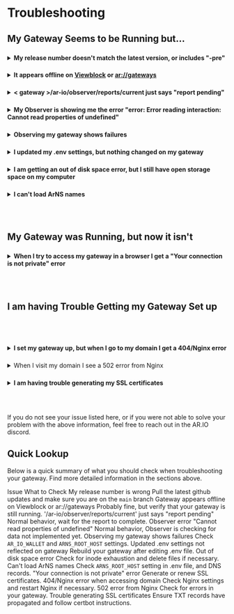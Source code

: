

# Troubleshooting

## My Gateway Seems to be Running but...

###

<details>
<summary><strong>My release number doesn't match the latest version, or includes "-pre"</strong></summary>

If your release number when you go to `<your-gateway>/ar-io/info` is lower than the current release, you simply need to upgrade your gateway in order to reach the latest release. 

If your release number includes the suffix "-pre" it means you are running your gateway from the development branch of the github repository, instead of the main branch. The development branch is used for staging work that the engineering team is in the middle of. Because of this, it can be much less stable than the main branch used for production and can cause significant issues. 

Ensure that you are running the latest release, from the main branch, by running the below commands in your terminal:

```console
sudo docker-compose down --rmi all

git checkout main

git pull

sudo docker-compose up -d
```

If this doesn't resolve the issue, you can also try a more extreme method of clearing out the incorrect docker images:

```console
sudo docker-compose down

sudo docker system prune -a

sudo docker-compose up -d
```

</details>

###

<details>
<summary><strong>It appears offline on <a target="_blank" href="https://viewblock.io/arweave/gateways">Viewblock</a> or <a target="_blank" href="https://gateways.arweave.dev">ar://gateways</a></strong></summary>

Viewblock and ar://gateways use a very simple ping method for determining if a gateway is "up". There are plenty of reasons why this ping may fail while the gateway is running perfectly, so showing as down is not cause for concern. Just verify that your gateway is still running, and wait. Your gateway will show as up again soon.

</details>

###

<details>
<summary><strong>< gateway >/ar-io/observer/reports/current just says "report pending"</strong></summary>

This is normal. Your Observer is working to generate a report and that report will be displayed once it is complete.

</details>

###

<details>
<summary><strong>My Observer is showing me the error "error: Error reading interaction: Cannot read properties of undefined"</strong></summary>

This is not an issue with your observer. The short explanation is that your Observer is looking for tasks assigned to it by the AR.IO network contract, but there isnt anything there. You can safely ignore this error message.

</details>

###

<details>
<summary><strong>Observing my gateway shows failures</strong></summary>

When observing a gateway, there are two main pass/fail tests. "Ownership" and "ArNS Assessment"

- Ownership: This tests to see if the value set in your gateway `AR_IO_WALLET` value (in .env) matches the wallet used to join the AR.IO Network. If they don't match, update the value in your .env file and restart your gateway.

- ArNS Assessment: This tests to see if a gateway is able to resolve ArNS names correctly. The first thing you should check is if you have the `ARNS_ROOT_HOST` value set in your .env file. If not, set the value and restart your gateway. If this value is set, check to make sure you have current DNS records and SSL certificates for wildcard subdomains on your gateway.

</details>

###

<details>
<summary><strong>I updated my .env settings, but nothing changed on my gateway</strong></summary>

Once you edit your .env file, you need to "rebuild" your gateway for the changes to take effect. As of release 3, every time you start your gateway with `docker-compose` it is automatically rebuilt. So all you need to do is shut your gateway down and restart it.

</details>

###

<details>
<summary><strong>I am getting an out of disk space error, but I still have open storage space on my computer</strong></summary>

The most likely cause of this is inode exhaustion. Test this by running the command:

```
df -i
```

If one of the lines in the output says 100%, you have run out of inodes and so your filesystem is not capable of creating new files, even if you have available space. The solution is to delete files from your `data` folder in order to free up inodes.

This was a common issue prior to release #3, when Redis caching was introduced to reduce the number of small files created. If you are using an older version of the gateway, consider upgrading to mitigate the risk of inode exhaustion.

</details>

###

<details>
<summary><strong>I can't load ArNS names</strong></summary>

The first thing you should check if your gateway is not resolving ArNS names is that you have `ARNS_ROOT_HOST` set in your .env file. If not, set it to your domain name used for the gateway. For example, `ARNS_ROOT_HOST=arweave.dev`.

Once this value is set, restart your gateway for the changes to take effect.

If that doesn't resolve the issue, check your dns records. You need to have a wildcard subdomain ( \*.< your-domain > ) set with your domain registrar so that ArNS names will actually point at your gateway. You can set this record, and generate an SSL certificate for it, in the same way you set the records for your primary domain.

</details>

<br></br>

## My Gateway was Running, but now it isn't

###

<details>
<summary><strong>When I try to access my gateway in a browser I get a "Your connection is not private" error</strong></summary>

This error message means that your SSL certificates have expired. You need to renew your certificates by running the same certbot command you used when you initially started your gateway:

```
sudo certbot certonly --manual --preferred-challenges dns --email <your-email-address> -d <your-domain>.com -d '*.<your-domain>.com'
```

Certbot SSL certificates expire after 90 days, and you will need to rerun this command to renew every time. If you provide an email address, you will receive an email letting you know when it is time to renew.

</details>

<br></br>

## I am having Trouble Getting my Gateway Set up

<br></br>

###

<details>
<summary><strong>I set my gateway up, but when I go to my domain I get a 404/Nginx error</strong></summary>

If you navigate to your domain and see a 404 error from Nginx (the reverse proxy server used in the setup guide) it means that your domain is correctly pointed at the machine running your gateway, but you have not properly configured your Nginx settings (or your gateway is not running).

The [Set up Networking](./linux-setup.md#set-up-networking) section of the setup guide has detailed instructions on configuring your Nginx server. If all else fails, try restarting Nginx, that usually clears any issues with the server clinging to old configurations.

```
sudo service nginx restart
```

</details>

###

<details>
<summary>When I visit my domain I see a 502 error from Nginx</summary>

A 502 error from Nginx means that Nginx is working correctly, but it is receiving an error from your gateway when it tries to forward traffic.

</details>

###

<details>
<summary><strong>I am having trouble generating my SSL certificates</strong></summary>

When using the manual certbot command provided in the setup guide:

```
sudo certbot certonly --manual --preferred-challenges dns --email <your-email-address> -d <your-domain>.com -d '*.<your-domain>.com'
```

You need to be sure that you are waiting after creating your TXT records for them to completely propagate. You can check propagation using a tool like [dnschecker.org](https://dnschecker.org).

If you continue to have issues, you can check the [official certbot instructions guide](https://certbot.eff.org/instructions).

</details>

<br></br>

If you do not see your issue listed here, or if you were not able to solve your problem with the above information, feel free to reach out in the AR.IO discord.

## Quick Lookup

Below is a quick summary of what you should check when troubleshooting your gateway. Find more detailed information in the sections above.

<Table>
  <Table.Head>
    <Table.Row>
      <Table.Header>Issue</Table.Header>
      <Table.Header>What to Check</Table.Header>
    </Table.Row>
  </Table.Head>
  <Table.Body>
    <Table.Row>
      <Table.Cell>My release number is wrong</Table.Cell>
      <Table.Cell>Pull the latest github updates and make sure you are on the <code>main</code> branch</Table.Cell>
    </Table.Row>
    <Table.Row>
      <Table.Cell>Gateway appears offline on Viewblock or ar://gateways</Table.Cell>
      <Table.Cell>Probably fine, but verify that your gateway is still running.</Table.Cell>
    </Table.Row>
    <Table.Row>
      <Table.Cell>'/ar-io/observer/reports/current' just says "report pending"</Table.Cell>
      <Table.Cell>Normal behavior, wait for the report to complete.</Table.Cell>
    </Table.Row>
    <Table.Row>
      <Table.Cell>Observer error "Cannot read properties of undefined"</Table.Cell>
      <Table.Cell>Normal behavior, Observer is checking for data not implemented yet.</Table.Cell>
    </Table.Row>
    <Table.Row>
      <Table.Cell>Observing my gateway shows failures</Table.Cell>
      <Table.Cell>Check <code>AR_IO_WALLET</code> and <code>ARNS_ROOT_HOST</code> settings.</Table.Cell>
    </Table.Row>
    <Table.Row>
      <Table.Cell>Updated .env settings not reflected on gateway</Table.Cell>
      <Table.Cell>Rebuild your gateway after editing .env file.</Table.Cell>
    </Table.Row>
    <Table.Row>
      <Table.Cell>Out of disk space error</Table.Cell>
      <Table.Cell>Check for inode exhaustion and delete files if necessary.</Table.Cell>
    </Table.Row>
    <Table.Row>
      <Table.Cell>Can't load ArNS names</Table.Cell>
      <Table.Cell>Check <code>ARNS_ROOT_HOST</code> setting in .env file, and DNS records.</Table.Cell>
    </Table.Row>
    <Table.Row>
      <Table.Cell>"Your connection is not private" error</Table.Cell>
      <Table.Cell>Generate or renew SSL certificates.</Table.Cell>
    </Table.Row>
    <Table.Row>
      <Table.Cell>404/Nginx error when accessing domain</Table.Cell>
      <Table.Cell>Check Nginx settings and restart Nginx if necessary.</Table.Cell>
    </Table.Row>
    <Table.Row>
      <Table.Cell>502 error from Nginx</Table.Cell>
      <Table.Cell>Check for errors in your gateway.</Table.Cell>
    </Table.Row>
    <Table.Row>
      <Table.Cell>Trouble generating SSL certificates</Table.Cell>
      <Table.Cell>Ensure TXT records have propagated and follow certbot instructions.</Table.Cell>
    </Table.Row>
  </Table.Body>
</Table>
